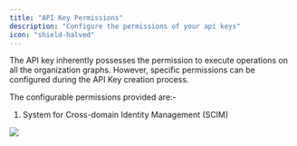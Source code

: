 ```yaml
---
title: "API Key Permissions"
description: "Configure the permissions of your api keys"
icon: "shield-halved"
---
```


The API key inherently possesses the permission to execute operations on all the organization graphs. However, specific permissions can be configured during the API Key creation process.

The configurable permissions provided are:-

1. System for Cross-domain Identity Management (SCIM)

<Frame caption="API key creation with permissions dialog">
    <img src="/images/studio/api-key-permissions.png" />
</Frame>




